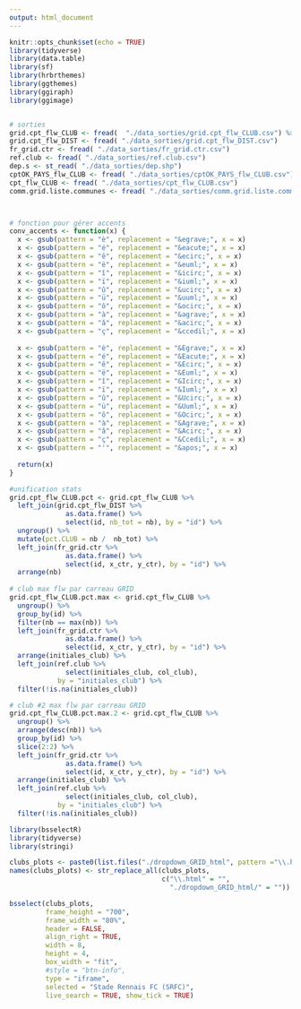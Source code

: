 ```yaml
---
output: html_document
---
```

```r
knitr::opts_chunk$set(echo = TRUE)
library(tidyverse)
library(data.table)
library(sf)
library(hrbrthemes)
library(ggthemes)
library(ggiraph)
library(ggimage)


# sorties
grid.cpt_flw_CLUB <- fread(  "./data_sorties/grid.cpt_flw_CLUB.csv") %>% filter(nb > 0)
grid.cpt_flw_DIST <- fread( "./data_sorties/grid.cpt_flw_DIST.csv")
fr_grid.ctr <- fread( "./data_sorties/fr_grid.ctr.csv")
ref.club <- fread( "./data_sorties/ref.club.csv")
dep.s <- st_read( "./data_sorties/dep.shp") 
cptOK_PAYS_flw_CLUB <- fread( "./data_sorties/cptOK_PAYS_flw_CLUB.csv")
cpt_flw_CLUB <- fread( "./data_sorties/cpt_flw_CLUB.csv")
comm.grid.liste.communes <- fread( "./data_sorties/comm.grid.liste.communes.csv") %>% select(id, NOM_COMM)



# fonction pour gérer accents
conv_accents <- function(x) {
  x <- gsub(pattern = "è", replacement = "&egrave;", x = x)
  x <- gsub(pattern = "é", replacement = "&eacute;", x = x)
  x <- gsub(pattern = "ê", replacement = "&ecirc;", x = x)
  x <- gsub(pattern = "ë", replacement = "&euml;", x = x)
  x <- gsub(pattern = "î", replacement = "&icirc;", x = x)
  x <- gsub(pattern = "ï", replacement = "&iuml;", x = x)
  x <- gsub(pattern = "û", replacement = "&ucirc;", x = x)
  x <- gsub(pattern = "ü", replacement = "&uuml;", x = x)
  x <- gsub(pattern = "ô", replacement = "&ocirc;", x = x)
  x <- gsub(pattern = "à", replacement = "&agrave;", x = x)
  x <- gsub(pattern = "â", replacement = "&acirc;", x = x)
  x <- gsub(pattern = "ç", replacement = "&ccedil;", x = x)
  
  x <- gsub(pattern = "è", replacement = "&Egrave;", x = x)
  x <- gsub(pattern = "é", replacement = "&Eacute;", x = x)
  x <- gsub(pattern = "ê", replacement = "&Ecirc;", x = x)
  x <- gsub(pattern = "ë", replacement = "&Euml;", x = x)
  x <- gsub(pattern = "î", replacement = "&Icirc;", x = x)
  x <- gsub(pattern = "ï", replacement = "&Iuml;", x = x)
  x <- gsub(pattern = "û", replacement = "&Ucirc;", x = x)
  x <- gsub(pattern = "ü", replacement = "&Uuml;", x = x)
  x <- gsub(pattern = "ô", replacement = "&Ocirc;", x = x)
  x <- gsub(pattern = "à", replacement = "&Agrave;", x = x)
  x <- gsub(pattern = "â", replacement = "&Acirc;", x = x)
  x <- gsub(pattern = "ç", replacement = "&Ccedil;", x = x)
  x <- gsub(pattern = "'", replacement = "&apos;", x = x)
  
  return(x)
}

```




```r

#unification stats  
grid.cpt_flw_CLUB.pct <- grid.cpt_flw_CLUB %>%
  left_join(grid.cpt_flw_DIST %>%
              as.data.frame() %>%
              select(id, nb_tot = nb), by = "id") %>%
  ungroup() %>%
  mutate(pct.CLUB = nb /  nb_tot) %>%
  left_join(fr_grid.ctr %>%
              as.data.frame() %>%
              select(id, x_ctr, y_ctr), by = "id") %>%
  arrange(nb)
  
# club max flw par carreau GRID
grid.cpt_flw_CLUB.pct.max <- grid.cpt_flw_CLUB %>%
  ungroup() %>%
  group_by(id) %>%
  filter(nb == max(nb)) %>%
  left_join(fr_grid.ctr %>%
              as.data.frame() %>%
              select(id, x_ctr, y_ctr), by = "id") %>%
  arrange(initiales_club) %>%
  left_join(ref.club %>%
              select(initiales_club, col_club),
            by = "initiales_club") %>%
  filter(!is.na(initiales_club))

# club #2 max flw par carreau GRID
grid.cpt_flw_CLUB.pct.max.2 <- grid.cpt_flw_CLUB %>%
  ungroup() %>%
  arrange(desc(nb)) %>%
  group_by(id) %>%
  slice(2:2) %>%
  left_join(fr_grid.ctr %>%
              as.data.frame() %>%
              select(id, x_ctr, y_ctr), by = "id") %>%
  arrange(initiales_club) %>%
  left_join(ref.club %>%
              select(initiales_club, col_club),
            by = "initiales_club") %>%
  filter(!is.na(initiales_club))


```

 
```r

library(bsselectR)
library(tidyverse)
library(stringi)

clubs_plots <- paste0(list.files("./dropdown_GRID_html", pattern ="\\.html$",full.names = TRUE))
names(clubs_plots) <- str_replace_all(clubs_plots, 
                                      c("\\.html" = "", 
                                        "./dropdown_GRID_html/" = ""))

bsselect(clubs_plots,
         frame_height = "700",
         frame_width = "80%", 
         header = FALSE,
         align_right = TRUE,
         width = 8,
         height = 4,
         box_width = "fit",
         #style = "btn-info",
         type = "iframe", 
         selected = "Stade Rennais FC (SRFC)", 
         live_search = TRUE, show_tick = TRUE)


```
